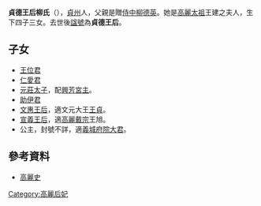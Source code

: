 {{not|聖女貞德}}
{{unreferenced|time=2013-9-26}} 
'''貞德王后柳氏'''（{{bd|？||？|}}），[[貞州|貞州]]人，父親是贈[[侍中|侍中]][[柳德英|柳德英]]。她是[[高麗太祖|高麗太祖]]王建之夫人，生下四子三女。去世後[[諡號|諡號]]為'''貞德王后'''。

==子女==
*[[王位君|王位君]]
*[[仁愛君|仁愛君]]
*[[元莊太子|元莊太子]]，配[[興芳宮主|興芳宮主]]。
*[[助伊君|助伊君]]
*[[文惠王后|文惠王后]]，適文元大王[[王貞|王貞]]。
*[[宣義王后|宣義王后]]，適[[高麗戴宗|高麗戴宗]]王旭。
*公主，封號不詳，適[[義城府院大君|義城府院大君]]。

==參考資料==
*[http://db.history.go.kr/KOREA/ 高麗史] {{Wayback|url=http://db.history.go.kr/KOREA/ |date=20161021201521 }}

{{高麗王后}}

[[Category:高麗后妃|Category:高麗后妃]]